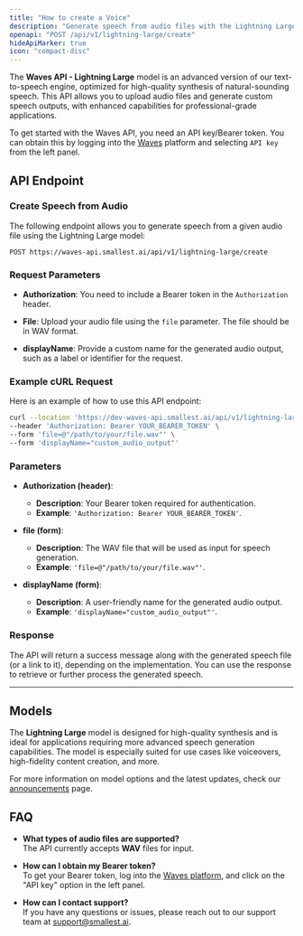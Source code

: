 ```yaml
---
title: "How to create a Voice"
description: "Generate speech from audio files with the Lightning Large model via the new Waves API"
openapi: "POST /api/v1/lightning-large/create"
hideApiMarker: true
icon: "compact-disc"
---
```


The **Waves API - Lightning Large** model is an advanced version of our text-to-speech engine, optimized for high-quality synthesis of natural-sounding speech. This API allows you to upload audio files and generate custom speech outputs, with enhanced capabilities for professional-grade applications.

To get started with the Waves API, you need an API key/Bearer token. You can obtain this by logging into the [Waves](https://waves.smallest.ai) platform and selecting `API key` from the left panel.

## API Endpoint

### **Create Speech from Audio**

The following endpoint allows you to generate speech from a given audio file using the Lightning Large model:

```
POST https://waves-api.smallest.ai/api/v1/lightning-large/create
```

### **Request Parameters**

- **Authorization**: You need to include a Bearer token in the `Authorization` header.
  
- **File**: Upload your audio file using the `file` parameter. The file should be in WAV format.
  
- **displayName**: Provide a custom name for the generated audio output, such as a label or identifier for the request.

### **Example cURL Request**

Here is an example of how to use this API endpoint:

```bash
curl --location 'https://dev-waves-api.smallest.ai/api/v1/lightning-large/create' \
--header 'Authorization: Bearer YOUR_BEARER_TOKEN' \
--form 'file=@"/path/to/your/file.wav"' \
--form 'displayName="custom_audio_output"'
```

### **Parameters**

- **Authorization (header)**:  
  - **Description**: Your Bearer token required for authentication.  
  - **Example**: `'Authorization: Bearer YOUR_BEARER_TOKEN'`.

- **file (form)**:  
  - **Description**: The WAV file that will be used as input for speech generation.  
  - **Example**: `'file=@"/path/to/your/file.wav"'`.

- **displayName (form)**:  
  - **Description**: A user-friendly name for the generated audio output.  
  - **Example**: `'displayName="custom_audio_output"'`.

### **Response**

The API will return a success message along with the generated speech file (or a link to it), depending on the implementation. You can use the response to retrieve or further process the generated speech.

---

## Models

The **Lightning Large** model is designed for high-quality synthesis and is ideal for applications requiring more advanced speech generation capabilities. The model is especially suited for use cases like voiceovers, high-fidelity content creation, and more.

For more information on model options and the latest updates, check our [announcements](/announcements) page.

## FAQ

- **What types of audio files are supported?**  
  The API currently accepts **WAV** files for input.

- **How can I obtain my Bearer token?**  
  To get your Bearer token, log into the [Waves platform](https://waves.smallest.ai), and click on the "API key" option in the left panel.

- **How can I contact support?**  
  If you have any questions or issues, please reach out to our support team at [support@smallest.ai](mailto:support@smallest.ai).

